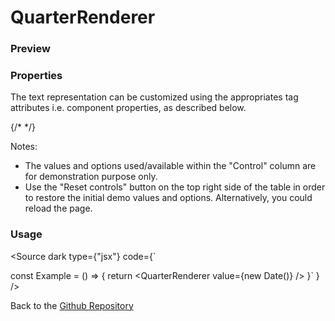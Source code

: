 
<Meta of={QuarterRendererStories} name="QuarterRenderer Documentation"  />

# QuarterRenderer

<Description of={QuarterRendererStories} />

### Preview

<Primary />

### Properties

The text representation can be customized using the appropriates tag attributes i.e. component properties, as described below.

<Controls of={QuarterRendererStories.Playground} />
{/* <ArgTypes of={QuarterRendererStories} sort="requiredFirst" /> */}

Notes:

- The values and options used/available within the "Control" column are for demonstration purpose only.
- Use the "Reset controls" button on the top right side of the table in order to restore the initial demo values and options. Alternatively, you could reload the page.

### Usage

<Source dark type={"jsx"} code={`

const Example = () => {
    return <QuarterRenderer value={new Date()} />
}`
} />

Back to the [Github Repository](https://github.com/khatastroffik/react-text-renderer-components)
